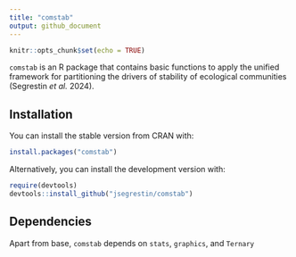 ```yaml
---
title: "comstab"
output: github_document
---
```


```r
knitr::opts_chunk$set(echo = TRUE)
```

`comstab` is an R package that contains basic functions to apply the unified framework for partitioning the drivers of stability of ecological communities (Segrestin <i>et al.</i> 2024).

## Installation

You can install the stable version from CRAN with:

```r
install.packages("comstab")
```

Alternatively, you can install the development version with:

```r
require(devtools)
devtools::install_github("jsegrestin/comstab")
```

## Dependencies

Apart from base, `comstab` depends on `stats`, `graphics`, and `Ternary`